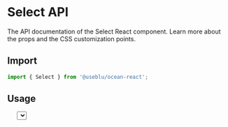 
<Meta title="Components/Select" component={Select} />

# Select API

The API documentation of the Select React component. Learn more about the props and the CSS customization points.

## Import

```javascript
import { Select } from '@useblu/ocean-react';
```

## Usage

<Canvas withSource="open" withToolbar>
  <Story name="Usage">
    <Select
      label="Label"
      defaultValue={1}
      options={[
        { value: 1, label: 'Option 1' },
        { value: 2, label: 'Option 2' },
      ]}
      helperText="Just a small info ;)"
      disabled
    />
  </Story>
</Canvas>

## Props

<ArgsTable of="." />

Any other props supplied will be provided to the select component.

## CSS

| Global class                     | Description                                                          |
| -------------------------------- | -------------------------------------------------------------------- |
| .ods-select\_\_root              | Styles applied to the root element.                                  |
| .ods-select\_\_control           | Styles applied to the control element.                               |
| .ods-select\_\_control--expanded | Styles applied to the control element if the popup is open.          |
| .ods-select\_\_control--filled   | Styles applied to the control element when it has a selected option. |
| .ods-select\_\_control--error    | Styles applied to the control element if error={true}.               |
| .ods-select\_\_value             | Styles applied to the value element.                                 |
| .ods-select\_\_value--empty      | Styles applied to the value element when placeholder appears.        |
| .ods-select\_\_arrow             | Styles applied to the arrow element.                                 |
| .ods-select\_\_arrow--down       | Styles applied to the arrow element if the popup is close.           |
| .ods-select\_\_arrow--up         | Styles applied to the arrow element if the popup is open.            |
| .ods-select\_\_arrow--disabled   | Styles applied to the arrow element if disabled={true}.              |
| .ods-select\_\_listbox-wrapper   | Styles applied to the popup element.                                 |
| .ods-select\_\_listbox           | Styles applied to the listbox element.                               |
| .ods-select\_\_option            | Styles applied to the option element.                                |
| .ods-select\_\_option--selected  | Styles applied to the selected option in the listbox.                |

If that's not sufficient, you can check the [implementation of the component](https://github.com/ocean-ds/ocean-web/blob/master/packages/ocean-react/src/Select/Select.tsx) for more detail.

## Inheritance

The props of the [FormControl](?path=/docs/components-formcontrol--page) component are also available.

## Playground

<Canvas>
  <Story
    name="Playground"
    args={{
      label: 'Label',
      placeholder: 'Placeholder...',
      helperText: 'Some text here!',
      error: false,
      blocked: false,
      disabled: false,
      options: Array.from(Array(10), (x, index) => ({
        value: `opt-${index + 1}`,
        label: `Option ${index + 1}`,
      })),
    }}
    argTypes={{
      value: { control: null },
    }}
  >
    {(args) => (
      <div>
        <Select {...args} />
        <p>
          Lorem ipsum dolor sit amet, consectetur adipiscing elit. Nam euismod
          molestie risus, sed hendrerit nisl viverra vitae. Ut dignissim lorem
          ante, ac lacinia magna placerat nec. Morbi eu pellentesque dolor.
          Nulla eget neque a mi consequat bibendum quis sed augue. Fusce auctor
          pellentesque fringilla. Sed eu enim pellentesque, vulputate lectus et,
          consectetur magna. Pellentesque euismod libero enim, in blandit est
          rhoncus at. Orci varius natoque penatibus et magnis dis parturient
          montes, nascetur ridiculus mus. Vestibulum sit amet luctus dui.
        </p>
      </div>
    )}
  </Story>
</Canvas>
